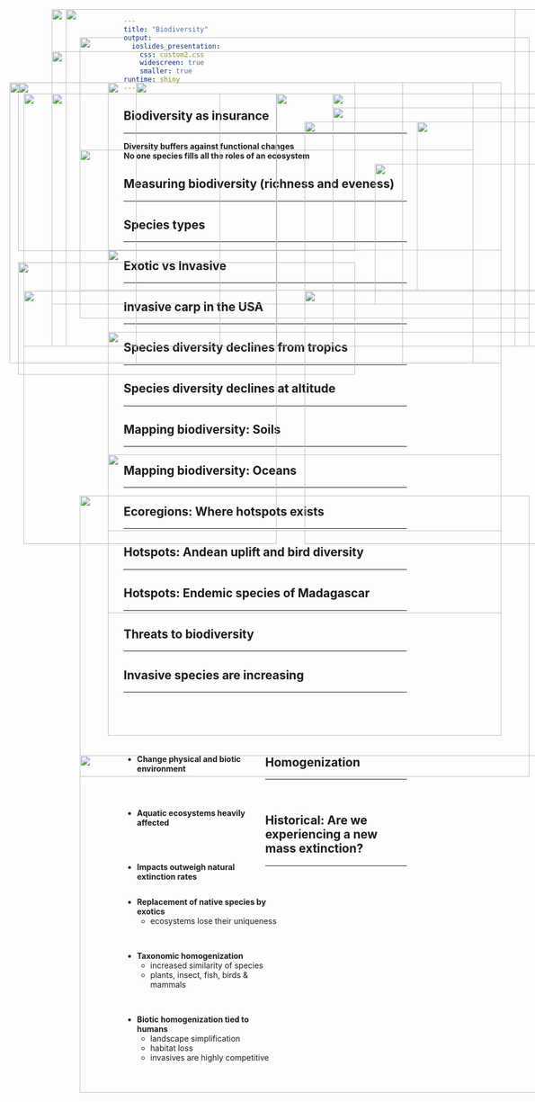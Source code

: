 ```yaml
---
title: "Biodiversity"
output: 
  ioslides_presentation:
    css: custom2.css
    widescreen: true
    smaller: true
runtime: shiny
---
```


## 

<IMG STYLE="position:absolute; TOP:100px; LEFT:150px; WIDTH:800px; HEIGHT:500px" SRC="images/components.jpg">

## 

<IMG STYLE="position:absolute; TOP:50px; LEFT:100px; WIDTH:900px; HEIGHT:600px" SRC="images/diversity_role.jpg">

## Biodiversity as insurance
<hr>

<div class="item-absolute">**Diversity buffers against functional changes**</div>
</div>

<div class="item-absolute2">**No one species fills all the roles of an ecosystem**</div>

<IMG STYLE="position:absolute; TOP:300px; LEFT:150px; WIDTH:700px; HEIGHT:250px" SRC="images/redund.jpg">

<!-- ## Genetic diversity bottlenecked for bees -->
<!-- <hr> -->

<!-- <IMG STYLE="position:absolute; TOP:200px; LEFT:25px; WIDTH:650px; HEIGHT:400px" SRC="images/bees.jpg"> -->

<!-- <IMG STYLE="position:absolute; TOP:250px; LEFT:750px; WIDTH:300px; HEIGHT:300px" SRC="images/bees90percent.jpg"> -->

## Measuring biodiversity (richness and eveness)
<hr>
  
<!-- <IMG STYLE="position:absolute; TOP:180px; LEFT:50px; WIDTH:500px; HEIGHT:500px" SRC="images/diverse_eco.jpg"> -->

<IMG STYLE="position:absolute; TOP:180px; LEFT:40px; WIDTH:600px; HEIGHT:300px" SRC="images/diversity_example.jpeg">

<IMG STYLE="position:absolute; TOP:500px; LEFT:40px; WIDTH:600px; HEIGHT:200px" SRC="images/simpson-index.jpeg">

<IMG STYLE="position:absolute; TOP:325px; LEFT:675px; WIDTH:350px; HEIGHT:250px" SRC="images/simpsons_ex.png">

<!-- ## Species diversity is also a balance -->
<!-- <hr> -->

<!-- <IMG STYLE="position:absolute; TOP:200px; LEFT:50px; WIDTH:400px; HEIGHT:400px" SRC="images/amazon_new.jpg"> -->

<!-- <IMG STYLE="position:absolute; TOP:200px; LEFT:500px; WIDTH:600px; HEIGHT:400px" SRC="images/extinction4.jpg"> -->

## Species types
<hr>

<IMG STYLE="position:absolute; TOP:180x; LEFT:200px; WIDTH:700px; HEIGHT:500px" SRC="images/australia_species.jpg">

## Exotic vs Invasive
<hr>

<IMG STYLE="position:absolute; TOP:250x; LEFT:50px; WIDTH:450px; HEIGHT:450px" SRC="images/exotic.jpg">

<IMG STYLE="position:absolute; TOP:250x; LEFT:550px; WIDTH:450px; HEIGHT:450px" SRC="images/ninja_turtles.jpg">

## Invasive carp in the USA
<hr>

<IMG STYLE="position:absolute; TOP:180x; LEFT:200px; WIDTH:700px; HEIGHT:500px" SRC="images/carp.jpg">

##  

<IMG STYLE="position:absolute; TOP:50px; LEFT:100px; WIDTH:900px; HEIGHT:600px" SRC="images/non-native.png">

## Species diversity declines from tropics
<hr>

<IMG STYLE="position:absolute; TOP:180px; LEFT:200px; WIDTH:700px; HEIGHT:500px" SRC="images/biomes2.png">

## Species diversity declines at altitude
<hr>

<IMG STYLE="position:absolute; TOP:180px; LEFT:250px; WIDTH:600px; HEIGHT:500px" SRC="images/altitude.jpg">

## Mapping biodiversity: Soils
<hr>

<IMG STYLE="position:absolute; TOP:180x; LEFT:200px; WIDTH:700px; HEIGHT:500px" SRC="images/soil_biodiversity.jpg">

## Mapping biodiversity: Oceans
<hr>

<IMG STYLE="position:absolute; TOP:180x; LEFT:150px; WIDTH:800px; HEIGHT:500px" SRC="images/ocean_richness.jpg">

## Ecoregions: Where hotspots exists
<hr>
<IMG STYLE="position:absolute; TOP:200px; LEFT:100px; WIDTH:900px; HEIGHT:450px" SRC="images/ecoregions.jpg">

<!-- ## Hotspots: Endemic freshwater fish in the USA -->
<!-- <hr> -->

<!-- <IMG STYLE="position:absolute; TOP:180x; LEFT:200px; WIDTH:700px; HEIGHT:500px" SRC="images/fish_endemics.jpg"> -->

## Hotspots: Andean uplift and bird diversity
<hr>

<IMG STYLE="position:absolute; TOP:200px; LEFT:100px; WIDTH:300px; HEIGHT:450px" SRC="images/andes2.jpg">

<IMG STYLE="position:absolute; TOP:200px; LEFT:500px; WIDTH:450px; HEIGHT:450px" SRC="images/endemic_birds.jpg">

## Hotspots: Endemic species of Madagascar
<hr>

<IMG STYLE="position:absolute; TOP:180px; LEFT:25px; WIDTH:700px; HEIGHT:500px" SRC="images/madagascar.png">

<IMG STYLE="position:absolute; TOP:250px; LEFT:750px; WIDTH:300px; HEIGHT:300px" SRC="images/madagascar2.jpg">

<!-- ## Biodiversity hotspots: species -->
<!-- <hr> -->

<!-- <IMG STYLE="position:absolute; TOP:180x; LEFT:200px; WIDTH:700px; HEIGHT:500px" SRC="images/Biodiversity_Hotspots_Map.jpg" -->

<!-- ## Mapping biodiversity: Plants -->
<!-- <hr> -->

<!-- <IMG STYLE="position:absolute; TOP:180x; LEFT:200px; WIDTH:700px; HEIGHT:500px" SRC="images/plant_global.png" -->

<!-- ## Mapping biodiversity: Animals -->

<!-- <IMG STYLE="position:absolute; TOP:180x; LEFT:200px; WIDTH:700px; HEIGHT:500px" SRC="images/animals_biodiverse.jpg"> -->

## Threats to biodiversity
<hr>

<IMG STYLE="position:absolute; TOP:200px; LEFT:50px; WIDTH:450px; HEIGHT:450px" SRC="images/biodiversity_threats.jpg">

<IMG STYLE="position:absolute; TOP:200px; LEFT:600px; WIDTH:450px; HEIGHT:450px" SRC="images/crops.gif">

## Invasive species are increasing
<hr>
<br/>
<br/>
<br/>
<br/>

<div style="float: left; width: 50%;">

* **Change physical and biotic environment**

<br/>
<br/>

* **Aquatic ecosystems heavily affected**

<br/>
<br/>

* **Impacts outweigh natural extinction rates**
 </div>

<IMG STYLE="position:absolute; TOP:250px; LEFT:550px; WIDTH:500px; HEIGHT:300px" SRC="images/invasives2.png">

##

<IMG STYLE="position:absolute; TOP:125px; LEFT:100px; WIDTH:900px; HEIGHT:450px" SRC="images/species_ship.jpg">

## 
<IMG STYLE="position:absolute; TOP:25x; LEFT:150px; WIDTH:900px; HEIGHT:600px" SRC="images/ecoregion_status.jpg">

<!-- ## Ecoregions versus humans -->
<!-- <hr> -->

<!-- <IMG STYLE="position:absolute; TOP:180x; LEFT:200px; WIDTH:700px; HEIGHT:500px" SRC="images/World-Population-Density.png"> -->

## Homogenization
<hr>
<br/>

<div style="float: left; width: 55%;">

* **Replacement of native species by exotics**
    + ecosystems lose their uniqueness

<br/>

* **Taxonomic homogenization**
    + increased similarity of species
    + plants, insect, fish, birds & mammals

<br/>

* **Biotic homogenization tied to humans**
    + landscape simplification
    + habitat loss
    + invasives are highly competitive

</div>

<IMG STYLE="position:absolute; TOP:225px; LEFT:600px; WIDTH:400px; HEIGHT:400px" SRC="images/blender.jpg">

<!-- ## Homogenization: USA? -->
<!-- <hr> -->
<!-- <IMG STYLE="position:absolute; TOP:180x; LEFT:200px; WIDTH:700px; HEIGHT:500px" SRC="images/usa_diverse.png"> -->

<!-- ## Biodiversity in a changing world -->
<!-- <hr> -->

<!-- <IMG STYLE="position:absolute; TOP:180x; LEFT:200px; WIDTH:700px; HEIGHT:500px" SRC="images/biodiversity_redistribution.jpg"> -->

<!-- ## Historical: Megafauna Extinction -->
<!-- <hr> -->

<!-- <IMG STYLE="position:absolute; TOP:200px; LEFT:25px; WIDTH:600px; HEIGHT:400px" SRC="images/lostmega.jpeg"> -->

<!-- <IMG STYLE="position:absolute; TOP:250px; LEFT:650px; WIDTH:400px; HEIGHT:300px" SRC="images/cows.png"> -->

<!-- ## -->

<!-- <IMG STYLE="position:absolute; TOP:75px; LEFT:100px; WIDTH:900px; HEIGHT:600px" SRC="images/newtree.jpg"> -->

## Historical: Are we experiencing a new mass extinction?
<hr>

<IMG STYLE="position:absolute; TOP:180px; LEFT:250px; WIDTH:600px; HEIGHT:500px" SRC="images/extinction2.png">

<!-- ## Extinction versus humans -->
<!-- <hr> -->

<!-- <IMG STYLE="position:absolute; TOP:200x; LEFT:100px; WIDTH:900px; HEIGHT:450px" SRC="images/humans_pop.gif"> -->

##
<IMG STYLE="position:absolute; TOP:50px; LEFT:125px; WIDTH:800px; HEIGHT:600px" SRC="images/extinction3.jpg">

##
<IMG STYLE="position:absolute; TOP:50px; LEFT:125px; WIDTH:800px; HEIGHT:600px" SRC="images/extinction1.png">

<!-- ## Island biogeography (Wilson and MacArthur 1967) -->
<!-- <hr> -->

<!-- <IMG STYLE="position:absolute; TOP:180px; LEFT:200px; WIDTH:700px; HEIGHT:500px" SRC="images/island_biogeo.jpg"> -->

<!-- ## Island biogeography extended -->
<!-- <hr> -->

<!-- <IMG STYLE="position:absolute; TOP:200px; LEFT:50px; WIDTH:450px; HEIGHT:450px" SRC="images/islands.png"> -->

<!-- <IMG STYLE="position:absolute; TOP:200px; LEFT:575px; WIDTH:450px; HEIGHT:450px" SRC="images/kipuka1.jpg"> -->